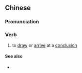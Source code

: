 {{also|下结论}}
==Chinese==
{{zh-forms|s=下结论|type=12}}

===Pronunciation===
{{zh-pron
|m=xiàjiélùn
|mn=hā-kiat-lūn
|cat=v
}}

===Verb===
{{zh-verb}}

# to [[draw]] or [[arrive]] at a [[conclusion]]

====See also====
* {{zh-l|下定義}}